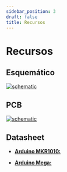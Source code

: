 ```yaml
---
sidebar_position: 3
draft: false
title: Recursos
---
```


# Recursos

## Esquemático


[![schematic](/mod/m12/Schematic_M12.svg)](/mod/m12/Schematic_M12.svg)

## PCB
[![schematic](/mod/m12/PCB_PCB_M12.svg)](/mod/m12/PCB_PCB_M12.svg)
## Datasheet

- [**Arduino MKR1010:** ](https://store.arduino.cc/products/arduino-mkr-wifi-1010?srsltid=AfmBOopuqhPcnL_g6X13EPv-cAPoeowIli0jrNlBvyCXitpMoT2r5DgQ)

- [**Arduino Mega:**](https://store.arduino.cc/products/arduino-mega-2560-rev3?srsltid=AfmBOoqIGUiOGwnAjR_UJYbCID3wB8KRJDeBTUE0RIZ8ZkzfDN-yShzp)